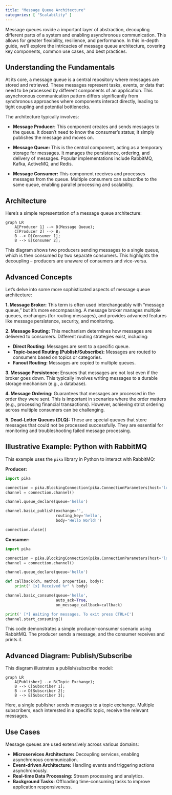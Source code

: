 ```yaml
---
title: "Message Queue Architecture"
categories: [ "Scalability" ]
---
```


Message queues rovide a important layer of abstraction, decoupling different parts of a system and enabling asynchronous communication. This allows for greater flexibility, resilience, and performance. In this in-depth guide, we'll explore the intricacies of message queue architecture, covering key components, common use cases, and best practices.

## Understanding the Fundamentals

At its core, a message queue is a central repository where messages are stored and retrieved. These messages represent tasks, events, or data that need to be processed by different components of an application. This asynchronous communication pattern differs significantly from synchronous approaches where components interact directly, leading to tight coupling and potential bottlenecks.

The architecture typically involves:

-   **Message Producer:** This component creates and sends messages to the queue. It doesn't need to know the consumer's status; it simply publishes the message and moves on.

-   **Message Queue:** This is the central component, acting as a temporary storage for messages. It manages the persistence, ordering, and delivery of messages. Popular implementations include RabbitMQ, Kafka, ActiveMQ, and Redis.

-   **Message Consumer:** This component receives and processes messages from the queue. Multiple consumers can subscribe to the same queue, enabling parallel processing and scalability.

## Architecture

Here's a simple representation of a message queue architecture:

```mermaid
graph LR
    A[Producer 1] --> B(Message Queue);
    C[Producer 2] --> B;
    B --> D[Consumer 1];
    B --> E[Consumer 2];
```

This diagram shows two producers sending messages to a single queue, which is then consumed by two separate consumers. This highlights the decoupling – producers are unaware of consumers and vice-versa.

## Advanced Concepts

Let's delve into some more sophisticated aspects of message queue architecture:

**1. Message Broker:** This term is often used interchangeably with "message queue," but it's more encompassing. A message broker manages multiple queues, exchanges (for routing messages), and provides advanced features like message persistence, security, and monitoring.

**2. Message Routing:** This mechanism determines how messages are delivered to consumers. Different routing strategies exist, including:

-   **Direct Routing:** Messages are sent to a specific queue.
-   **Topic-based Routing (Publish/Subscribe):** Messages are routed to consumers based on topics or categories.
-   **Fanout Routing:** Messages are copied to multiple queues.

**3. Message Persistence:** Ensures that messages are not lost even if the broker goes down. This typically involves writing messages to a durable storage mechanism (e.g., a database).

**4. Message Ordering:** Guarantees that messages are processed in the order they were sent. This is important in scenarios where the order matters (e.g., processing financial transactions). However, achieving strict ordering across multiple consumers can be challenging.

**5. Dead-Letter Queues (DLQ):** These are special queues that store messages that could not be processed successfully. They are essential for monitoring and troubleshooting failed message processing.

## Illustrative Example: Python with RabbitMQ

This example uses the `pika` library in Python to interact with RabbitMQ:

**Producer:**

``` python
import pika

connection = pika.BlockingConnection(pika.ConnectionParameters(host='localhost'))
channel = connection.channel()

channel.queue_declare(queue='hello')

channel.basic_publish(exchange='',
                      routing_key='hello',
                      body='Hello World!')

connection.close()
```

**Consumer:**

``` python
import pika

connection = pika.BlockingConnection(pika.ConnectionParameters(host='localhost'))
channel = connection.channel()

channel.queue_declare(queue='hello')

def callback(ch, method, properties, body):
    print(" [x] Received %r" % body)

channel.basic_consume(queue='hello',
                      auto_ack=True,
                      on_message_callback=callback)

print(' [*] Waiting for messages. To exit press CTRL+C')
channel.start_consuming()
```

This code demonstrates a simple producer-consumer scenario using RabbitMQ. The producer sends a message, and the consumer receives and prints it.

## Advanced Diagram: Publish/Subscribe

This diagram illustrates a publish/subscribe model:

```mermaid
graph LR
    A[Publisher] --> B(Topic Exchange);
    B --> C[Subscriber 1];
    B --> D[Subscriber 2];
    B --> E[Subscriber 3];
```

Here, a single publisher sends messages to a topic exchange. Multiple subscribers, each interested in a specific topic, receive the relevant messages.

## Use Cases

Message queues are used extensively across various domains:

-   **Microservices Architecture:** Decoupling services, enabling asynchronous communication.
-   **Event-driven Architecture:** Handling events and triggering actions asynchronously.
-   **Real-time Data Processing:** Stream processing and analytics.
-   **Background Tasks:** Offloading time-consuming tasks to improve application responsiveness.